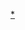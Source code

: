 <table class="infobox bordered" style="width: 20em; font-size: small; text-align: left;"><noinclude>
[[Category:Infobox animanga|*]]
</noinclude>
